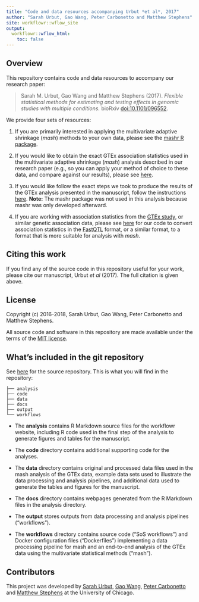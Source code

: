 ```yaml
---
title: "Code and data resources accompanying Urbut *et al*, 2017"
author: "Sarah Urbut, Gao Wang, Peter Carbonetto and Matthew Stephens"
site: workflowr::wflow_site
output:
  workflowr::wflow_html:
    toc: false
---
```


## Overview

This repository contains code and data resources to accompany our
research paper:

> Sarah M. Urbut, Gao Wang and Matthew Stephens (2017). *Flexible
> statistical methods for estimating and testing effects in genomic
> studies with multiple conditions.* bioRxiv
> [doi:10.1101/096552][biorxiv-paper].

We provide four sets of resources:

1. If you are primarily interested in applying the multivariate adaptive
   shrinkage (*mash*) methods to your own data, please see the
   [mashr R package][mashr].

2. If you would like to obtain the exact GTEx association statistics
   used in the multivariate adaptive shrinkage (*mash*) analysis
   described in our research paper (e.g., so you can apply your method
   of choice to these data, and compare against our results), please
   see [here](gtexdata.html).

3. If you would like follow the exact steps we took to produce the
   results of the GTEx analysis presented in the manuscript, follow
   the instructions [here](gtexanalysis.html). **Note:** The mashr
   package was not used in this analysis because mashr was only
   developed afterward.

4. If you are working with association statistics from the
   [GTEx study][gtex], or similar genetic association data, please see
   [here](fastqtl2mash.html) for our code to convert association
   statistics in the [FastQTL][fastqtl] format, or a similar format,
   to a format that is more suitable for analysis with *mash*.

## Citing this work

If you find any of the source code in this repository useful for your
work, please cite our manuscript, Urbut *et al* (2017). The full
citation is given above.

## License

Copyright (c) 2016-2018, Sarah Urbut, Gao Wang, Peter Carbonetto and
Matthew Stephens.

All source code and software in this repository are made available
under the terms of the [MIT license][mit-license].

## What's included in the git repository

See [here][gtexresults] for the source repository. This is what
you will find in the repository:

```
├── analysis
├── code
├── data
├── docs
├── output
└── workflows
```

+ The **analysis** contains R Markdown source files for the workflowr
  website, including R code used in the final step of the analysis to
  generate figures and tables for the manuscript.

+ The **code** directory contains additional supporting code for the
  analyses.

+ The **data** directory contains original and processed data files
  used in the mash analysis of the GTEx data, example data sets used
  to illustrate the data processing and analysis pipelines, and
  additional data used to generate the tables and figures for the
  manuscript.

+ The **docs** directory contains webpages generated from the R
  Markdown files in the analysis directory.

+ The **output** stores outputs from data processing and analysis
  pipelines ("workflows").

+ The **workflows** directory contains source code ("SoS workflows")
  and Docker configuration files ("Dockerfiles") implementing a data
  processing pipeline for mash and an end-to-end analysis of the GTEx
  data using the multivariate statistical methods ("mash").

## Contributors

This project was developed by [Sarah Urbut][sarah], [Gao Wang][gao],
[Peter Carbonetto][peter] and [Matthew Stephens][matthew] at the
University of Chicago.

[gtexresults]: https://github.com/stephenslab/gtexresults
[biorxiv-paper]: http://dx.doi.org/10.1101/096552
[mashr]: https://github.com/stephenslab/mashr
[gtex]: http://gtexportal.org
[fastqtl]: http://fastqtl.sourceforge.net
[sarah]: https://github.com/surbut
[gao]: https://github.com/gaow
[peter]: http://pcarbo.github.io
[matthew]: https://stephenslab.uchicago.edu
[mit-license]: https://opensource.org/licenses/mit-license.html
